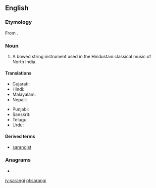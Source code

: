 ==English==
{{wikipedia|Sarangi}}
===Etymology===
From {{etyl|hi|en}} {{Deva|[[सारंगी]]}}.

===Noun===
{{en-noun}}

# {{context|musical instruments|lang=en}} A bowed string instrument used in the Hindustani classical music of North India.

====Translations====
{{trans-top|North Indian bowed string instrument}}
* Gujarati: {{t-|gu|સારંગી|tr=sāraṅgī}}
* Hindi: {{t-|hi|सारंगी|tr=sāraṅgī}}
* Malayalam: {{t+|ml|സാരംഗി|sc=Mlym}}
* Nepali: {{t-|ne|सारंगी|tr=sāraṅgī}}
{{trans-mid}}
* Punjabi: {{t-|pa|ਸਾਰੰਗੀ|sc=Guru}}
* Sanskrit: {{t-|sa|सारङ्गी|tr=sāraṅgī}}
* Telugu: {{t+|te|సారంగి|sc=Telu}}
* Urdu: {{t-|ur|سارنگی|tr=sāraṅgī}}
{{trans-bottom}}

====Derived terms====
* [[sarangist]]

===Anagrams===
* {{l|en|sangria}}

[[jv:sarangi]]
[[pl:sarangi]]